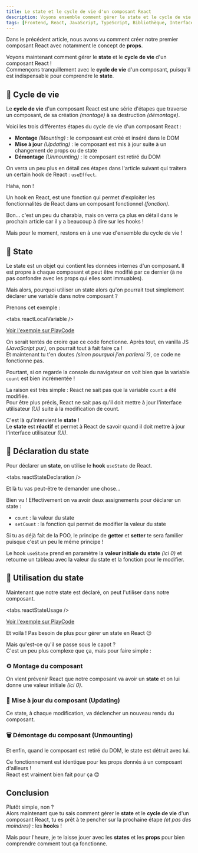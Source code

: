 ```yaml
---
title: Le state et le cycle de vie d'un composant React
description: Voyons ensemble comment gérer le state et le cycle de vie d'un composant React !
tags: [Frontend, React, JavaScript, TypeScript, Bibliothèque, Interface utilisateur (UI)]
---
```



Dans le précédent article, nous avons vu comment créer notre premier composant React avec notamment le concept de **props**.

Voyons maintenant comment gérer le **state** et le **cycle de vie** d'un composant React !  
Commençons tranquillement avec le **cycle de vie** d'un composant, puisqu'il est indispensable pour comprendre le **state**.

## 🔄 Cycle de vie

Le **cycle de vie** d'un composant React est une série d'étapes que traverse un composant, de sa création _(montage)_ à sa destruction _(démontage)_.

Voici les trois différentes étapes du cycle de vie d'un composant React :

- **Montage** _(Mounting)_ : le composant est créé et inséré dans le DOM
- **Mise à jour** _(Updating)_ : le composant est mis à jour suite à un changement de props ou de state
- **Démontage** _(Unmounting)_ : le composant est retiré du DOM

On verra un peu plus en détail ces étapes dans l'article suivant qui traitera un certain hook de React : `useEffect`.

<Callout type="question" title="Hook, comme le capitaine ? 🦜🏴‍☠️">
  Haha, non !

  Un hook en React, est une fonction qui permet d'exploiter les fonctionnalités de React dans un composant fonctionnel _(fonction)_.

  Bon... c'est un peu du charabia, mais on verra ça plus en détail dans le prochain article car il y a beaucoup à dire sur les hooks !
</Callout>

Mais pour le moment, restons en à une vue d'ensemble du cycle de vie !

## 🧠 State

Le state est un objet qui contient les données internes d'un composant.
Il est propre à chaque composant et peut être modifié par ce dernier (à ne pas confondre avec les props qui elles sont immuables).

Mais alors, pourquoi utiliser un state alors qu'on pourrait tout simplement déclarer une variable dans notre composant ?

Prenons cet exemple :

<tabs.reactLocalVariable />

[Voir l'exemple sur PlayCode](https://playcode.io/1940876)

On serait tentés de croire que ce code fonctionne. Après tout, en vanilla JS _(JavaScript pur)_, on pourrait tout à fait faire ça !  
Et maintenant tu t'en doutes _(sinon pourquoi j'en parlerai ?)_, ce code ne fonctionne pas.

Pourtant, si on regarde la console du navigateur on voit bien que la variable `count` est bien incrémentée !

La raison est très simple : React ne sait pas que la variable `count` a été modifiée.  
Pour être plus précis, React ne sait pas qu'il doit mettre à jour l'interface utilisateur _(UI)_ suite à la modification de count.

C'est là qu'intervient le **state** !  
Le **state** est **réactif** et permet à React de savoir quand il doit mettre à jour l'interface utilisateur _(UI)_.

## 📝 Déclaration du state

Pour déclarer un **state**, on utilise le **hook** `useState` de React.

<tabs.reactStateDeclaration />

Et là tu vas peut-être te demander une chose...

<Callout type="question" title="Ouh là... Pourquoi on a deux assignements ?">
  Bien vu ! Effectivement on va avoir deux assignements pour déclarer un state :

  - `count` : la valeur du state
  - `setCount` : la fonction qui permet de modifier la valeur du state

  Si tu as déjà fait de la POO, le principe de **getter** et **setter** te sera familier puisque c'est un peu le même principe !

  Le hook `useState` prend en paramètre la **valeur initiale du state** _(ici 0)_ et retourne un tableau avec la valeur du state et la fonction pour le modifier.
</Callout>

## 🔄 Utilisation du state

Maintenant que notre state est déclaré, on peut l'utiliser dans notre composant.

<tabs.reactStateUsage />

[Voir l'exemple sur PlayCode](https://playcode.io/1940705)

Et voilà ! Pas besoin de plus pour gérer un state en React 😉

Mais qu'est-ce qu'il se passe sous le capot ?  
C'est un peu plus complexe que ça, mais pour faire simple :

### ⚙️ Montage du composant

On vient prévenir React que notre composant va avoir un **state** et on lui donne une valeur initiale _(ici 0)_.

### 🔧 Mise à jour du composant (Updating)

Ce state, à chaque modification, va déclencher un nouveau rendu du composant.

### 🗑️ Démontage du composant (Unmounting)

Et enfin, quand le composant est retiré du DOM, le state est détruit avec lui.

Ce fonctionnement est identique pour les props donnés à un composant d'ailleurs !  
React est vraiment bien fait pour ça 😊

## Conclusion

Plutôt simple, non ?  
Alors maintenant que tu sais comment gérer le **state** et le **cycle de vie** d'un composant React, tu es prêt à te pencher sur la prochaine étape _(et pas des moindres)_ : les **hooks** !

Mais pour l'heure, je te laisse jouer avec les **states** et les **props** pour bien comprendre comment tout ça fonctionne.
